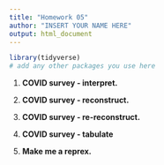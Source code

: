 ```yaml
---
title: "Homework 05"
author: "INSERT YOUR NAME HERE"
output: html_document
---
```


```r
library(tidyverse)
# add any other packages you use here
```

1.  **COVID survey - interpret.**

2.  **COVID survey - reconstruct.**

3.  **COVID survey - re-reconstruct.**

4.  **COVID survey - tabulate**

5.  **Make me a reprex.**
